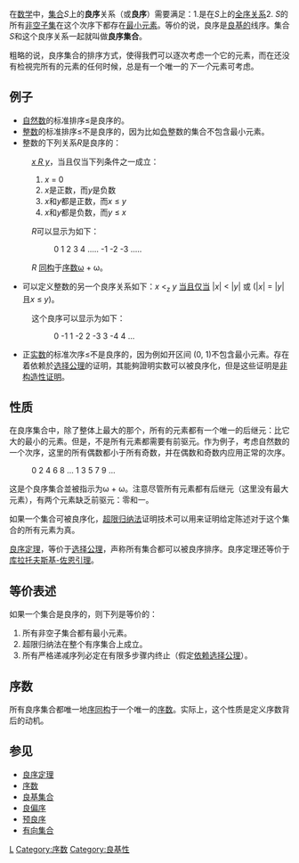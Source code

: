 {{not|良基关系}}
在[[数学|数学]]中，[[集合_(数学)|集合]]''S''上的'''良序'''关系（或'''良序'''）需要满足：1.是在''S''上的[[全序关系|全序关系]]2. ''S''的所有[[非空集合|非空]][[子集|子集]]在这个次序下都存在[[最小元|最小元素]]。等价的说，良序是[[良基关系|良基的]]线序。集合''S''和这个良序关系一起就叫做'''良序集合'''。 

粗略的说，良序集合的排序方式，使得我們可以逐次考虑一个它的元素，而在还没有检視完所有的元素的任何时候，总是有一个唯一的''下一个''元素可考虑。

== 例子 ==

*[[自然数|自然数]]的标准排序≤是良序的。
*[[整数|整数]]的标准排序≤不是良序的，因为比如[[负数|负]]整数的集合不包含最小元素。
* 整数的下列关系''R''是良序的：
:[[二元关系|''x R y'']]，当且仅当下列条件之一成立：
:# ''x'' = 0
:# ''x''是正数，而''y''是负数
:# ''x''和''y''都是正数，而''x'' ≤ ''y''
:# ''x''和''y''都是负数，而''y'' ≤ ''x''
:''R''可以显示为如下：
::0  1  2  3  4  .....  -1  -2  -3  .....
:''R'' [[序同构|同构]]于[[序数|序数]]ω + ω。

*可以定义整数的另一个良序关系如下：''x'' <<sub>z</sub> ''y'' [[当且仅当|当且仅当]] |''x''| < |''y''| 或 (|''x''| = |''y''| 且''x'' ≤ ''y'')。
:这个良序可以显示为如下：
::0  -1  1  -2  2  -3  3  -4  4  ...

*正[[实数|实数]]的标准次序≤不是良序的，因为例如开区间 (0, 1)不包含最小元素。存在着依赖於[[选择公理|选择公理]]的证明，其能夠證明实数可以被良序化，但是这些证明是[[非构造性证明|非构造性证明]]。

== 性质 ==

在良序集合中，除了整体上最大的那个，所有的元素都有一个唯一的后继元：比它大的最小的元素。但是，不是所有元素都需要有前驱元。作为例子，考虑自然数的一个次序，这里的所有偶数都小于所有奇数，并在偶数和奇数内应用正常的次序。

:0 2 4 6 8 ... 1 3 5 7 9 ...

这是个良序集合並被指示为ω + ω。注意尽管所有元素都有后继元（这里没有最大元素），有两个元素缺乏前驱元：零和一。

如果一个集合可被良序化，[[超限归纳法|超限归纳法]]证明技术可以用来证明给定陈述对于这个集合的所有元素为真。

[[良序定理|良序定理]]，等价于[[选择公理|选择公理]]，声称所有集合都可以被良序排序。良序定理还等价于[[佐恩引理|库拉托夫斯基-佐恩引理]]。

== 等价表述 ==
如果一个集合是良序的，则下列是等价的：
# 所有非空子集合都有最小元素。
# 超限归纳法在整个有序集合上成立。
# 所有严格递减序列必定在有限多步骤内终止（假定[[依赖选择公理|依赖选择公理]]）。

== 序数 ==

所有良序集合都唯一地[[序同构|序同构]]于一个唯一的[[序数|序数]]。实际上，这个性质是定义序数背后的动机。

==参见==

*[[良序定理|良序定理]]
*[[序数|序数]]
*[[良基集合|良基集合]]
*[[良偏序|良偏序]]
*[[预良序|预良序]]
*[[有向集合|有向集合]]

[[Category:序理论|L]]
[[Category:序数|Category:序数]]
[[Category:良基性|Category:良基性]]